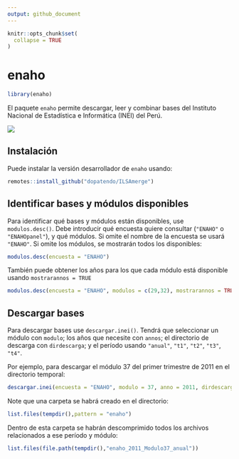 ```yaml
---
output: github_document
---
```


<!-- README.md is generated from README.Rmd. Please edit that file -->

```r
knitr::opts_chunk$set(
  collapse = TRUE
)
```


# enaho

```r
library(enaho)

```

El paquete `enaho` permite descargar, leer y combinar bases del Instituto Nacional de Estadística e Informática (INEI) del Perú.


<!-- badges: start -->
[![](https://img.shields.io/github/r-package/v/dopatendo/enaho)](https://github.com/dopatendo/enaho)
<!-- badges: end -->

## Instalación

Puede instalar la versión desarrollador de `enaho` usando:

``` r
remotes::install_github("dopatendo/ILSAmerge")
```

## Identificar bases y módulos disponibles

Para identificar qué bases y módulos están disponibles, use `modulos.desc()`. 
Debe introducir qué encuesta quiere consultar (`"ENAHO"` o `"ENAHOpanel"`), y qué módulos. 
Si omite el nombre de la encuesta se usará `"ENAHO"`.
Si omite los módulos, se mostrarán todos los disponibles:


```r
modulos.desc(encuesta = "ENAHO")
```

También puede obtener los años para los que cada módulo está disponible usando 
`mostrarannos = TRUE`

```r
modulos.desc(encuesta = "ENAHO", modulos = c(29,32), mostrarannos = TRUE)
```

## Descargar bases

Para descargar bases use `descargar.inei()`. Tendrá que seleccionar un módulo con `modulo`;
los años que necesite con `annos`; el directorio de descarga con `dirdescarga`; y el período usando 
`"anual"`, `"t1"`, `"t2"`, `"t3"`, `"t4"`.

Por ejemplo, para descargar el módulo 37 del primer trimestre de 2011 en el directorio temporal:

```r
descargar.inei(encuesta = "ENAHO", modulo = 37, anno = 2011, dirdescarga = tempdir())
```

Note que una carpeta se habrá creado en el directorio:
```r
list.files(tempdir(),pattern = "enaho")
```

Dentro de esta carpeta se habrán descomprimido todos los archivos relacionados a ese período y módulo:
```r
list.files(file.path(tempdir(),"enaho_2011_Modulo37_anual"))
```

